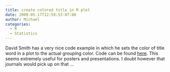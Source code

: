 ```yaml
---
title: create colored title in R plot
date: 2009-05-17T12:59:53-07:00
author: Michael
categories:
  - R
  - Statistics
---
```

David Smith has a very nice code example in which he sets the color of title word in a plot to the actual grouping color. Code can be found [here](http://blog.revolution-computing.com/2009/01/multicolor-text-in-r.html). This seems extremely useful for posters and presentations. I doubt however that journals would pick up on that &#8230;